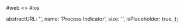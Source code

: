 
<RenderTabs>
#web
<>
  <LiveEditorBlock code={code} scope={{ ProcessIndicator }} />
  <GeneratePropsTable componentName="ProcessIndicator" />
</>
#ios
</RenderTabs>

  abstractURL: '',
  name: 'Process Indicator',
  size: '',
  isPlaceholder: true,
};
